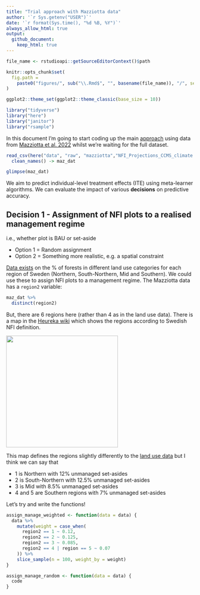 ```yaml
---
title: "Trial approach with Mazziotta data"
author: '`r Sys.getenv("USER")`'
date: '`r format(Sys.time(), "%d %B, %Y")`' 
always_allow_html: true
output: 
  github_document:
    keep_html: true
---
```

	
```r
file_name <- rstudioapi::getSourceEditorContext()$path

knitr::opts_chunk$set(
  fig.path =
    paste0("figures/", sub("\\.Rmd$", "", basename(file_name)), "/", sep = "")
)

ggplot2::theme_set(ggplot2::theme_classic(base_size = 10))
```

```r
library("tidyverse")
library("here")
library("janitor")
library("rsample")
```

In this document I'm going to start coding up the main
[approach](https://docs.google.com/document/d/1chDZ_8jM--HWPw2ElIUY2otEej0tJ42KKE3TMrgGMpA/edit#heading=h.mh4gg5x4o2y5) 
using data from [Mazziotta et al. 2022](https://doi.org/10.1111/gcb.16364) whilst we're waiting for the full dataset.

```r
read_csv(here("data", "raw", "mazziotta","NFI_Projections_CCMS_climate.csv")) %>% 
  clean_names() -> maz_dat

glimpse(maz_dat)
```

We aim to predict individual-level treatment effects (ITE) using meta-learner algorithms. 
We can evaluate the impact of various **decisions** on predictive accuracy.

## Decision 1 - Assignment of NFI plots to a realised management regime

i.e., whether plot is BAU or set-aside

- Option 1 = Random assignment
- Option 2 = Something more realistic, e.g. a spatial constraint

[Data exists](http://www.diva-portal.org/smash/get/diva2:1563052/FULLTEXT01.pdf) on the % of forests in different land use categories for each region of Sweden (Northern, South-Northern, Mid and Southern).
We could use these to assign NFI plots to a management regime.
The Mazziotta data has a `region2` variable:

```r
maz_dat %>% 
  distinct(region2)
```

But, there are 6 regions here (rather than 4 as in the land use data).
There is a map in the [Heureka wiki](https://www.heurekaslu.se/wiki/Heureka_Wiki) which shows the regions according to Swedish NFI definition.

<img src="https://www.heurekaslu.se/wiki/File:Regioner.png" width="300">

This map defines the regions slightly differently to the [land use data](http://www.diva-portal.org/smash/get/diva2:1563052/FULLTEXT01.pdf) but I think we can say that

- 1 is Northern with 12% unmanaged set-asides
- 2 is South-Northern with 12.5% unmanaged set-asides
- 3 is Mid with 8.5% unmanaged set-asides
- 4 and 5 are Southern regions with 7% unmanaged set-asides

Let's try and write the functions!

```r
assign_manage_weighted <- function(data = data) {
  data %>% 
    mutate(weight = case_when(
      region2 == 1 ~ 0.12,
      region2 == 2 ~ 0.125,
      region2 == 3 ~ 0.085,
      region2 == 4 | region == 5 ~ 0.07
    )) %>% 
    slice_sample(n = 100, weight_by = weight)
}

assign_manage_random <- function(data = data) {
  code
}
```

